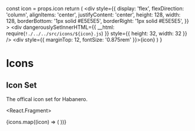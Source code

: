 
  const icon = props.icon
  return (
    <div
      style={{
        display: 'flex',
        flexDirection: 'column',
        alignItems: 'center',
        justifyContent: 'center',
        height: 128,
        width: 128,
        borderBottom: '1px solid #E5E5E5',
        borderRight: '1px solid #E5E5E5',
      }}
    >
      <div
        dangerouslySetInnerHTML={{ __html: require(`!./../../src/icons/${icon}.js`) }}
        style={{ height: 32, width: 32 }}
      />
      <div style={{ marginTop: 12, fontSize: '0.875rem' }}>{icon}</div>
    </div>
  )
}

<Meta title="Styles/Icons" />

# Icons

## Icon Set

The offical icon set for Habanero.

<React.Fragment>
  <div
    style={{
      display: 'flex',
      justifyContent: 'flex-start',
      flexWrap: 'wrap',
      margin: '0 -1px -1px 0',
      borderLeft: '1px solid #E5E5E5',
      borderTop: '1px solid #E5E5E5' }}>
    {icons.map((icon) => (
      <Icon icon={icon} key={icon} />
    ))}
  </div>
</React.Fragment>

